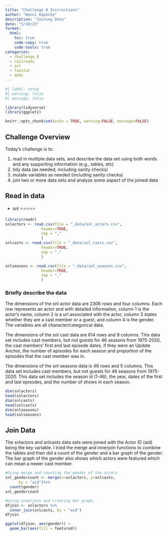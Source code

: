 ```yaml
---
title: "Challenge 8 Instructions"
author: "Nanci Kopecky"
description: "Joining Data"
date: "5/10/23"
format:
  html:
    toc: true
    code-copy: true
    code-tools: true
categories:
  - challenge_8
  - railroads
  - snl
  - faostat
  - debt
---
```


```r
#| label: setup
#| warning: false
#| message: false

library(tidyverse)
library(ggplot2)

knitr::opts_chunk$set(echo = TRUE, warning=FALSE, message=FALSE)
```

## Challenge Overview

Today's challenge is to:

1)  read in multiple data sets, and describe the data set using both words and any supporting information (e.g., tables, etc)
2)  tidy data (as needed, including sanity checks)
3)  mutate variables as needed (including sanity checks)
4)  join two or more data sets and analyze some aspect of the joined data

## Read in data

-   snl ⭐⭐⭐⭐⭐

```r
library(readr)
snlactors <- read.csv(file = "_data/snl_actors.csv",
                header=TRUE,
                sep = ","
                )
snlcasts <- read.csv(file = "_data/snl_casts.csv",
                header=TRUE,
                sep = ","
                )

snlseasons <- read.csv(file = "_data/snl_seasons.csv",
                header=TRUE,
                sep = ","
                )
```

### Briefly describe the data

The dimensions of the snl actor data are 2306 rows and four columns. Each row represents an actor and with detailed informaiton, column 1 is the actor's name, column 2 is a url associated with the actor, column 3 states whether they are a cast member or a guest, and column 4 is the gender. The variables are all character/categorical data.

The dimensions of the snl cast data are 614 rows and 8 columns. This data set includes cast members, but not guests for 46 seasons from 1975-2020, the cast members' first and last episode dates, if they were an Update Anchor, the number of episodes for each season and proportion of the episodes that the cast member was in.

The dimensions of the snl seasons data is 46 rows and 5 columns. This data set includes cast members, but not guests for 46 seasons from 1975-2020. This data set includes the season id (1-46), the year, dates of the first and last episodes, and the number of shows in each season.

```r
dim(snlactors)
head(snlactors)
dim(snlcasts)
head(snlcasts)
dim(snlseasons)
head(snlseasons)
```

## Join Data

The snlactors and snlcasts data sets were joined with the Actor ID (aid) being the key variable. I tried the merge and innerjoin functions to combine the tables and then did a count of the gender and a bar graph of the gender. The bar graph of the gender also shows which actors were featured which can mean a newer cast member.

```r
#Using merge and counting the gender of the actors
snl_gendercount <- merge(x=snlactors, y=snlcasts,
      by = "aid")%>%
  count(gender)
snl_gendercount
```

```r
#Using innerjoin and creating bar graph.
dfjoin <- snlactors %>%
  inner_join(snlcasts, by = "aid")
dfjoin

ggplot(dfjoin, aes(gender)) +
  geom_bar(aes(fill = featured))

```
